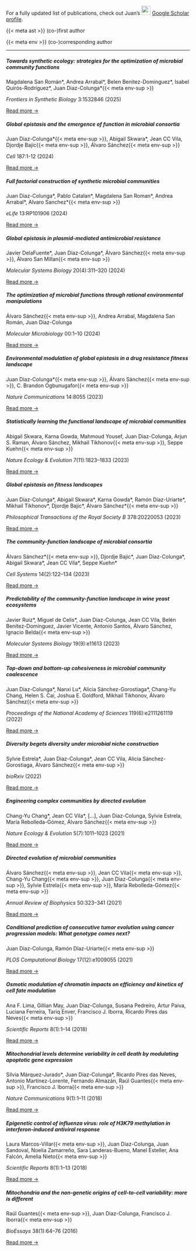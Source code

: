 For a fully updated list of publications, check out Juan's [![](pics/icons/google-scholar.svg){style="width:25px"}](https://scholar.google.com/citations?hl=es&user=MJIf7vAAAAAJ&hl=en) [Google Scholar profile](https://scholar.google.com/citations?hl=es&user=MJIf7vAAAAAJ&hl=en).

{{< meta ast >}} (co-)first author

{{< meta env >}} (co-)corresponding author

------------------------------------------------------------------------

::: pub-card
##### Towards synthetic ecology: strategies for the optimization of microbial community functions

Magdalena San Román\*, Andrea Arrabal\*, Belen Benitez-Dominguez\*, Isabel Quirós-Rodríguez\*, Juan Diaz-Colunga\*{{< meta env-sup >}}

*Frontiers in Synthetic Biology* 3:1532846 (2025)

[Read more →](https://doi.org/10.3389/fsybi.2025.1532846){.read-more target="_blank" rel="noopener noreferrer"}
:::

::: pub-card
##### Global epistasis and the emergence of function in microbial consortia

Juan Diaz-Colunga\*{{< meta env-sup >}}, Abigail Skwara\*, Jean CC Vila, Djordje Bajic{{< meta env-sup >}}, Álvaro Sánchez{{< meta env-sup >}}

*Cell* 187:1-12 (2024)

[Read more →](https://doi.org/10.1016/j.cell.2024.04.016){.read-more target="_blank" rel="noopener noreferrer"}
:::

::: pub-card
##### Full factorial construction of synthetic microbial communities

Juan Diaz-Colunga\*, Pablo Catalan\*, Magdalena San Roman\*, Andrea Arrabal\*, Alvaro Sanchez\*{{< meta env-sup >}}

*eLife* 13:RP101906 (2024)

[Read more →](https://doi.org/10.7554/eLife.101906.1){.read-more target="_blank" rel="noopener noreferrer"}
:::

::: pub-card
##### Global epistasis in plasmid-mediated antimicrobial resistance

Javier DelaFuente\*, Juan Diaz-Colunga\*, Álvaro Sánchez{{< meta env-sup >}}, Álvaro San Millan{{< meta env-sup >}}

*Molecular Systems Biology* 20(4):311–320 (2024)

[Read more →](https://doi.org/10.1038/s44320-024-00012-1){.read-more target="_blank" rel="noopener noreferrer"}
:::

::: pub-card
##### The optimization of microbial functions through rational environmental manipulations

Álvaro Sánchez{{< meta env-sup >}}, Andrea Arrabal, Magdalena San Román, Juan Diaz-Colunga

*Molecular Microbiology* 00:1–10 (2024)

[Read more →](https://doi.org/10.1111/mmi.15236){.read-more target="_blank" rel="noopener noreferrer"}
:::

::: pub-card
##### Environmental modulation of global epistasis in a drug resistance fitness landscape

Juan Diaz-Colunga\*{{< meta env-sup >}}, Álvaro Sánchez{{< meta env-sup >}}, C. Brandon Ogbunugafor{{< meta env-sup >}}

*Nature Communications* 14:8055 (2023)

[Read more →](https://doi.org/10.1038/s41467-023-43806-x){.read-more target="_blank" rel="noopener noreferrer"}
:::

::: pub-card
##### Statistically learning the functional landscape of microbial communities

Abigail Skwara, Karna Gowda, Mahmoud Yousef, Juan Diaz-Colunga, Arjun S. Raman, Álvaro Sánchez, Mikhail Tikhonov{{< meta env-sup >}}, Seppe Kuehn{{< meta env-sup >}}

*Nature Ecology & Evolution* 7(11):1823–1833 (2023)

[Read more →](https://doi.org/10.1038/s41559-023-02197-4){.read-more target="_blank" rel="noopener noreferrer"}
:::

::: pub-card
##### Global epistasis on fitness landscapes

Juan Diaz-Colunga\*, Abigail Skwara\*, Karna Gowda\*, Ramón Díaz-Uriarte\*, Mikhail Tikhonov\*, Djordje Bajic\*, Álvaro Sánchez\*{{< meta env-sup >}}

*Philosophical Transactions of the Royal Society B* 378:20220053 (2023)

[Read more →](https://doi.org/10.1098/rstb.2022.0053){.read-more target="_blank" rel="noopener noreferrer"}
:::

::: pub-card
##### The community-function landscape of microbial consortia

Álvaro Sánchez\*{{< meta env-sup >}}, Djordje Bajic\*, Juan Diaz-Colunga\*, Abigail Skwara\*, Jean CC Vila\*, Seppe Kuehn\*

*Cell Systems* 14(2):122–134 (2023)

[Read more →](https://doi.org/10.1016/j.cels.2022.12.011){.read-more target="_blank" rel="noopener noreferrer"}
:::

::: pub-card
##### Predictability of the community-function landscape in wine yeast ecosystems

Javier Ruiz\*, Miguel de Celis\*, Juan Diaz-Colunga, Jean CC Vila, Belén Benítez-Domínguez, Javier Vicente, Antonio Santos, Álvaro Sánchez, Ignacio Belda{{< meta env-sup >}}

*Molecular Systems Biology* 19(9):e11613 (2023)

[Read more →](https://doi.org/10.15252/msb.202311613){.read-more target="_blank" rel="noopener noreferrer"}
:::

::: pub-card
##### Top-down and bottom-up cohesiveness in microbial community coalescence

Juan Diaz-Colunga\*, Nanxi Lu\*, Alicia Sánchez-Gorostiaga\*, Chang-Yu Chang, Helen S. Cai, Joshua E. Goldford, Mikhail Tikhonov, Álvaro Sánchez{{< meta env-sup >}}

*Proceedings of the National Academy of Sciences* 119(6):e2111261119 (2022)

[Read more →](https://doi.org/10.1073/pnas.2111261119){.read-more target="_blank" rel="noopener noreferrer"}
:::

::: pub-card
##### Diversity begets diversity under microbial niche construction

Sylvie Estrela\*, Juan Diaz-Colunga\*, Jean CC Vila, Alicia Sánchez-Gorostiaga, Álvaro Sánchez{{< meta env-sup >}}

*bioRxiv* (2022)

[Read more →](https://doi.org/10.1101/2022.02.13.480281){.read-more target="_blank" rel="noopener noreferrer"}
:::

::: pub-card
##### Engineering complex communities by directed evolution

Chang-Yu Chang\*, Jean CC Vila\*, [...], Juan Diaz-Colunga, Sylvie Estrela, María Rebolleda-Gómez, Álvaro Sánchez{{< meta env-sup >}}

*Nature Ecology & Evolution* 5(7):1011–1023 (2021)

[Read more →](https://doi.org/10.1038/s41559-021-01457-5){.read-more target="_blank" rel="noopener noreferrer"}
:::

::: pub-card
##### Directed evolution of microbial communities

Álvaro Sánchez{{< meta env-sup >}}, Jean CC Vila{{< meta env-sup >}}, Chang-Yu Chang{{< meta env-sup >}}, Juan Diaz-Colunga{{< meta env-sup >}}, Sylvie Estrela{{< meta env-sup >}}, María Rebolleda-Gómez{{< meta env-sup >}}

*Annual Review of Biophysics* 50:323–341 (2021)

[Read more →](https://doi.org/10.1146/annurev-biophys-101220-072829){.read-more target="_blank" rel="noopener noreferrer"}
:::

::: pub-card
##### Conditional prediction of consecutive tumor evolution using cancer progression models: What genotype comes next?

Juan Diaz-Colunga, Ramón Díaz-Uriarte{{< meta env-sup >}}

*PLOS Computational Biology* 17(12):e1009055 (2021)

[Read more →](https://doi.org/10.1371/journal.pcbi.1009055){.read-more target="_blank" rel="noopener noreferrer"}
:::

::: pub-card
##### Osmotic modulation of chromatin impacts on efficiency and kinetics of cell fate modulation

Ana F. Lima, Gillian May, Juan Diaz-Colunga, Susana Pedreiro, Artur Paiva, Luciana Ferreira, Tariq Enver, Francisco J. Iborra, Ricardo Pires das Neves{{< meta env-sup >}}

*Scientific Reports* 8(1):1–14 (2018)

[Read more →](https://doi.org/10.1038/s41598-018-25517-2){.read-more target="_blank" rel="noopener noreferrer"}
:::

::: pub-card
##### Mitochondrial levels determine variability in cell death by modulating apoptotic gene expression

Silvia Márquez-Jurado\*, Juan Diaz-Colunga\*, Ricardo Pires das Neves, Antonio Martínez-Lorente, Fernando Almazán, Raúl Guantes{{< meta env-sup >}}, Francisco J. Iborra{{< meta env-sup >}}

*Nature Communications* 9(1):1–11 (2018)

[Read more →](https://doi.org/10.1038/s41467-017-02787-4){.read-more target="_blank" rel="noopener noreferrer"}
:::

::: pub-card
##### Epigenetic control of influenza virus: role of H3K79 methylation in interferon-induced antiviral response

Laura Marcos-Villar{{< meta env-sup >}}, Juan Diaz-Colunga, Juan Sandoval, Noelia Zamarreño, Sara Landeras-Bueno, Manel Esteller, Ana Falcón, Amelia Nieto{{< meta env-sup >}}

*Scientific Reports* 8(1):1–13 (2018)

[Read more →](https://doi.org/10.1038/s41598-018-19370-6){.read-more target="_blank" rel="noopener noreferrer"}
:::

::: pub-card
##### Mitochondria and the non-genetic origins of cell-to-cell variability: more is different

Raúl Guantes{{< meta env-sup >}}, Juan Diaz-Colunga, Francisco J. Iborra{{< meta env-sup >}}

*BioEssays* 38(1):64–76 (2016)

[Read more →](https://doi.org/10.1002/bies.201500082){.read-more target="_blank" rel="noopener noreferrer"}
:::









